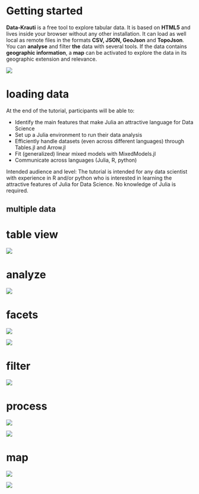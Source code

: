 # Getting started

**Data-Krauti** is a free tool to explore tabular data. It is based on **HTML5** and lives inside your browser without any other installation. It can load as well local as remote files in the formats **CSV, JSON, GeoJson** and **TopoJson**. You can **analyse** and filter **the** data with several tools. If the data contains **geographic information**, a **map** can be activated to explore the data in its geographic extension and relevance.

![](.\pics\getting-started-1.png)

# loading data

At the end of the tutorial, participants will be able to:

  - Identify the main features that make Julia an attractive language for Data Science
  - Set up a Julia environment to run their data analysis
  - Efficiently handle datasets (even across different languages) through Tables.jl and Arrow.jl
  - Fit (generalized) linear mixed models with MixedModels.jl
  - Communicate across languages (Julia, R, python)

Intended audience and level:
The tutorial is intended for any data scientist with experience in R and/or python who is interested in learning the attractive features of Julia for Data Science. No knowledge of Julia is required.

## multiple data 



# table view

![](.\pics\tabella_1.png)

# analyze

![](.\pics\tabella_2.png)

# facets

![](.\pics\tabella_3a.png)

![](.\pics\tabella_3b.png)

# filter

![](.\pics\filter.png)

# process

![](.\pics\pivot.png)

![](.\pics\pivot_xy.png)

# map

![](.\pics\map.png)

![](.\pics\map_config.png)
